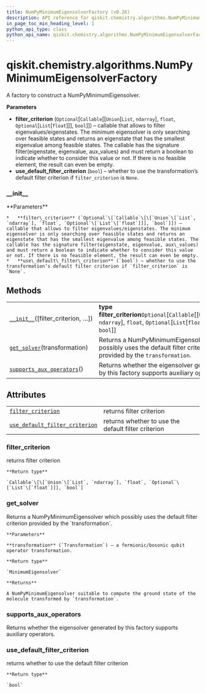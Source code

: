 ```yaml
---
title: NumPyMinimumEigensolverFactory (v0.26)
description: API reference for qiskit.chemistry.algorithms.NumPyMinimumEigensolverFactory in qiskit v0.26
in_page_toc_min_heading_level: 1
python_api_type: class
python_api_name: qiskit.chemistry.algorithms.NumPyMinimumEigensolverFactory
---
```


<span id="qiskit-chemistry-algorithms-numpyminimumeigensolverfactory" />

# qiskit.chemistry.algorithms.NumPyMinimumEigensolverFactory

<Class id="qiskit.chemistry.algorithms.NumPyMinimumEigensolverFactory" isDedicatedPage={true} github="https://github.com/qiskit-community/qiskit-aqua/tree/stable/0.9/qiskit/chemistry/algorithms/ground_state_solvers/minimum_eigensolver_factories/numpy_minimum_eigensolver_factory.py" signature="NumPyMinimumEigensolverFactory(filter_criterion=None, use_default_filter_criterion=False)" modifiers="class">
  A factory to construct a NumPyMinimumEigensolver.

  **Parameters**

  *   **filter\_criterion** (`Optional`\[`Callable`\[\[`Union`\[`List`, `ndarray`], `float`, `Optional`\[`List`\[`float`]]], `bool`]]) – callable that allows to filter eigenvalues/eigenstates. The minimum eigensolver is only searching over feasible states and returns an eigenstate that has the smallest eigenvalue among feasible states. The callable has the signature filter(eigenstate, eigenvalue, aux\_values) and must return a boolean to indicate whether to consider this value or not. If there is no feasible element, the result can even be empty.
  *   **use\_default\_filter\_criterion** (`bool`) – whether to use the transformation’s default filter criterion if `filter_criterion` is `None`.

  ### \_\_init\_\_

  <Function id="qiskit.chemistry.algorithms.NumPyMinimumEigensolverFactory.__init__" signature="__init__(filter_criterion=None, use_default_filter_criterion=False)">
    **Parameters**

    *   **filter\_criterion** (`Optional`\[`Callable`\[\[`Union`\[`List`, `ndarray`], `float`, `Optional`\[`List`\[`float`]]], `bool`]]) – callable that allows to filter eigenvalues/eigenstates. The minimum eigensolver is only searching over feasible states and returns an eigenstate that has the smallest eigenvalue among feasible states. The callable has the signature filter(eigenstate, eigenvalue, aux\_values) and must return a boolean to indicate whether to consider this value or not. If there is no feasible element, the result can even be empty.
    *   **use\_default\_filter\_criterion** (`bool`) – whether to use the transformation’s default filter criterion if `filter_criterion` is `None`.
  </Function>

  ## Methods

  |                                                                                                                                                                                                      |                                                                                                                                    |
  | ---------------------------------------------------------------------------------------------------------------------------------------------------------------------------------------------------- | ---------------------------------------------------------------------------------------------------------------------------------- |
  | [`__init__`](#qiskit.chemistry.algorithms.NumPyMinimumEigensolverFactory.__init__ "qiskit.chemistry.algorithms.NumPyMinimumEigensolverFactory.__init__")(\[filter\_criterion, …])                    | **type filter\_criterion**`Optional`\[`Callable`\[\[`Union`\[`List`, `ndarray`], `float`, `Optional`\[`List`\[`float`]]], `bool`]] |
  | [`get_solver`](#qiskit.chemistry.algorithms.NumPyMinimumEigensolverFactory.get_solver "qiskit.chemistry.algorithms.NumPyMinimumEigensolverFactory.get_solver")(transformation)                       | Returns a NumPyMinimumEigensolver which possibly uses the default filter criterion provided by the `transformation`.               |
  | [`supports_aux_operators`](#qiskit.chemistry.algorithms.NumPyMinimumEigensolverFactory.supports_aux_operators "qiskit.chemistry.algorithms.NumPyMinimumEigensolverFactory.supports_aux_operators")() | Returns whether the eigensolver generated by this factory supports auxiliary operators.                                            |

  ## Attributes

  |                                                                                                                                                                                                                      |                                                     |
  | -------------------------------------------------------------------------------------------------------------------------------------------------------------------------------------------------------------------- | --------------------------------------------------- |
  | [`filter_criterion`](#qiskit.chemistry.algorithms.NumPyMinimumEigensolverFactory.filter_criterion "qiskit.chemistry.algorithms.NumPyMinimumEigensolverFactory.filter_criterion")                                     | returns filter criterion                            |
  | [`use_default_filter_criterion`](#qiskit.chemistry.algorithms.NumPyMinimumEigensolverFactory.use_default_filter_criterion "qiskit.chemistry.algorithms.NumPyMinimumEigensolverFactory.use_default_filter_criterion") | returns whether to use the default filter criterion |

  ### filter\_criterion

  <Attribute id="qiskit.chemistry.algorithms.NumPyMinimumEigensolverFactory.filter_criterion">
    returns filter criterion

    **Return type**

    `Callable`\[\[`Union`\[`List`, `ndarray`], `float`, `Optional`\[`List`\[`float`]]], `bool`]
  </Attribute>

  ### get\_solver

  <Function id="qiskit.chemistry.algorithms.NumPyMinimumEigensolverFactory.get_solver" signature="get_solver(transformation)">
    Returns a NumPyMinimumEigensolver which possibly uses the default filter criterion provided by the `transformation`.

    **Parameters**

    **transformation** (`Transformation`) – a fermionic/bosonic qubit operator transformation.

    **Return type**

    `MinimumEigensolver`

    **Returns**

    A NumPyMinimumEigensolver suitable to compute the ground state of the molecule transformed by `transformation`.
  </Function>

  ### supports\_aux\_operators

  <Function id="qiskit.chemistry.algorithms.NumPyMinimumEigensolverFactory.supports_aux_operators" signature="supports_aux_operators()">
    Returns whether the eigensolver generated by this factory supports auxiliary operators.
  </Function>

  ### use\_default\_filter\_criterion

  <Attribute id="qiskit.chemistry.algorithms.NumPyMinimumEigensolverFactory.use_default_filter_criterion">
    returns whether to use the default filter criterion

    **Return type**

    `bool`
  </Attribute>
</Class>

